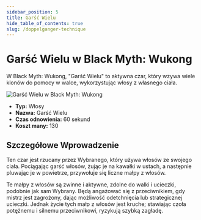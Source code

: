 ```yaml
---
sidebar_position: 5
title: Garść Wielu
hide_table_of_contents: true
slug: /doppelganger-technique
---
```


# Garść Wielu w Black Myth: Wukong

W Black Myth: Wukong, "Garść Wielu" to aktywna czar, który wzywa wiele klonów do pomocy w walce, wykorzystując włosy z własnego ciała.

<img
    src="https://image.informedainews.com/fss.gif"
    alt="Garść Wielu w Black Myth: Wukong"
/>

- **Typ:** Włosy
- **Nazwa:** Garść Wielu
- **Czas odnowienia:** 60 sekund
- **Koszt many:** 130

## Szczegółowe Wprowadzenie

Ten czar jest rzucany przez Wybranego, który używa włosów ze swojego ciała. Pociągając garść włosów, żując je na kawałki w ustach, a następnie pluwając je w powietrze, przywołuje się liczne małpy z włosów.

Te małpy z włosów są zwinne i aktywne, zdolne do walki i ucieczki, podobnie jak sam Wybrany. Będą angażować się z przeciwnikiem, gdy mistrz jest zagrożony, dając możliwość odetchnięcia lub strategicznej ucieczki. Jednak życie tych małp z włosów jest kruche; stawiając czoła potężnemu i silnemu przeciwnikowi, ryzykują szybką zagładę.